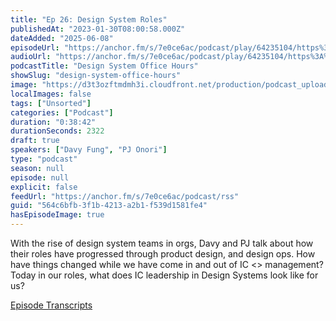 ```yaml
---
title: "Ep 26: Design System Roles"
publishedAt: "2023-01-30T08:00:58.000Z"
dateAdded: "2025-06-08"
episodeUrl: "https://anchor.fm/s/7e0ce6ac/podcast/play/64235104/https%3A%2F%2Fd3ctxlq1ktw2nl.cloudfront.net%2Fstaging%2F2023-0-30%2F586ff7e8-7638-645a-47b8-1b5d718f34c7.mp3"
audioUrl: "https://anchor.fm/s/7e0ce6ac/podcast/play/64235104/https%3A%2F%2Fd3ctxlq1ktw2nl.cloudfront.net%2Fstaging%2F2023-0-30%2F586ff7e8-7638-645a-47b8-1b5d718f34c7.mp3"
podcastTitle: "Design System Office Hours"
showSlug: "design-system-office-hours"
image: "https://d3t3ozftmdmh3i.cloudfront.net/production/podcast_uploaded/21047747/21047747-1642215503935-4328fa84d55a7.jpg"
localImages: false
tags: ["Unsorted"]
categories: ["Podcast"]
duration: "0:38:42"
durationSeconds: 2322
draft: true
speakers: ["Davy Fung", "PJ Onori"]
type: "podcast"
season: null
episode: null
explicit: false
feedUrl: "https://anchor.fm/s/7e0ce6ac/podcast/rss"
guid: "564c6bfb-3f1b-4213-a2b1-f539d1581fe4"
hasEpisodeImage: true
---
```

With the rise of design system teams in orgs, Davy and PJ talk about how their roles have progressed through product design, and design ops. How have things changed while we have come in and out of IC \<\> management? Today in our roles, what does IC leadership in Design Systems look like for us?

[Episode Transcripts](https://docs.google.com/document/d/1eBPOj7pQJBKCsc4uWlMM1XwwfTOLiK7Av_qEbwu2F_M/edit?usp=sharing)
